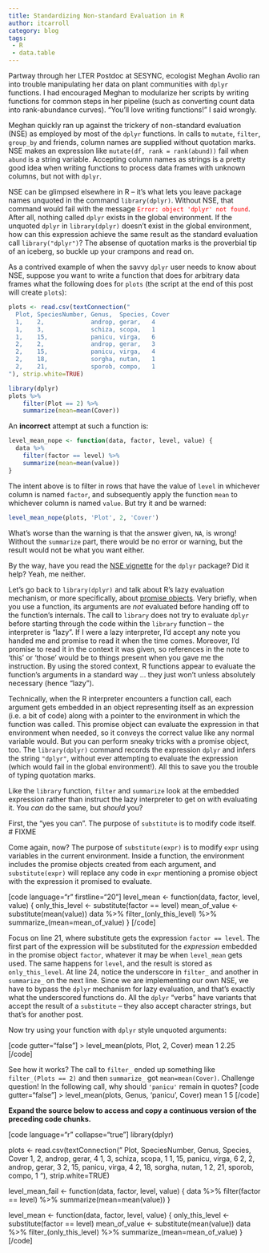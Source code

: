```yaml
---
title: Standardizing Non-standard Evaluation in R
author: itcarroll
category: blog
tags:
 - R
 - data.table
---
```


Partway through her LTER Postdoc at SESYNC, ecologist Meghan Avolio ran into trouble manipulating her data on plant communities with `dplyr` functions. I had encouraged Meghan to modularize her scripts by writing functions for common steps in her pipeline (such as converting count data into rank-abundance curves). "You'll love writing functions!" I said wrongly.

Meghan quickly ran up against the trickery of non-standard evaluation (NSE) as employed by most of the `dplyr` functions. In calls to `mutate`, `filter`, `group_by` and friends, column names are supplied without quotation marks. NSE makes an expression like `mutate(df, rank = rank(abund))` fail when `abund` is a string variable. Accepting column names as strings is a pretty good idea when writing functions to process data frames with unknown columns, but not with `dplyr`.

NSE can be glimpsed elsewhere in R -- it's what lets you leave package names unquoted in the command `library(dplyr)`. Without NSE, that command would fail with the message <span style="color:red;">`Error: object 'dplyr' not found`</span>. After all, nothing called `dplyr` exists in the global environment. If the unquoted `dplyr` in `library(dplyr)` doesn't exist in the global environment, how can this expression achieve the same result as the standard evaluation call `library("dplyr")`? The absense of quotation marks is the proverbial tip of an iceberg, so buckle up your crampons and read on.

As a contrived example of when the savvy `dplyr` user needs to know about NSE, suppose you want to write a function that does for arbitrary data frames what the following does for `plots` (the script at the end of this post will create `plots`):

```r
plots <- read.csv(textConnection("
  Plot, SpeciesNumber, Genus,  Species, Cover
  1,    2,             androp, gerar,   4
  1,    3,             schiza, scopa,   1
  1,    15,            panicu, virga,   6
  2,    2,             androp, gerar,   3
  2,    15,            panicu, virga,   4
  2,    18,            sorgha, nutan,   1
  2,    21,            sporob, compo,   1
"), strip.white=TRUE)
```

```r
library(dplyr)
plots %>%
    filter(Plot == 2) %>%
    summarize(mean=mean(Cover))
```

An **incorrect** attempt at such a function is:

```r
level_mean_nope <- function(data, factor, level, value) {
  data %>%
    filter(factor == level) %>%
    summarize(mean=mean(value))
}
```

The intent above is to filter in rows that have the value of `level` in whichever column is named `factor`, and subsequently apply the function `mean` to whichever column is named `value`. But try it and be warned:

```r
level_mean_nope(plots, 'Plot', 2, 'Cover')
```

What's worse than the warning is that the answer given, `NA`, is wrong! Without the `summarize` part, there would be no error or warning, but the result would not be what you want either.

By the way, have you read the [NSE vignette] for the `dplyr` package? Did it help? Yeah, me neither.

Let's go back to `library(dplyr)` and talk about R's lazy evaluation mechanism, or more specifically, about [promise objects]. Very briefly, when you use a function, its arguments are *not* evaluated before handing off to the function's internals. The call to `library` does not try to evaluate `dplyr` before starting through the code within the `library` function -- the interpreter is "lazy". If I were a lazy interpreter, I'd accept any note you handed me and promise to read it when the time comes. Moreover, I'd promise to read it in the context it was given, so references in the note to 'this' or 'those' would be to things present when you gave me the instruction. By using the stored context, R functions appear to evaluate the function's arguments in a standard way ... they just won't unless absolutely necessary (hence "lazy").

Technically, when the R interpreter encounters a function call, each argument gets embedded in an object representing itself as an expression (i.e. a bit of code) along with a pointer to the environment in which the function was called. This promise object can evaluate the expression in that environment when needed, so it conveys the correct value like any normal variable would. But you can perform sneaky tricks with a promise object, too. The `library(dplyr)` command records the expression `dplyr` and infers the string `"dplyr"`, without ever attempting to evaluate the expression (which would fail in the global environment!). All this to save you the trouble of typing quotation marks.

Like the `library` function, `filter` and `summarize` look at the embedded expression rather than instruct the lazy interpreter to get on with evaluating it. You *can* do the same, but *should* you?

First, the "yes you can". The purpose of `substitute` is to modify code itself. # FIXME

Come again, now? The purpose of `substitute(expr)` is to modify `expr` using variables in the current environment. Inside a function, the environment includes the promise objects created from each argument, and `substitute(expr)` will replace any code in `expr` mentioning a promise object with the expression it promised to evaluate.

[code language="r" firstline="20"]
level_mean <- function(data, factor, level, value) {
  only_this_level <- substitute(factor == level)
  mean_of_value <- substitute(mean(value))
  data %>%
    filter_(only_this_level) %>%
    summarize_(mean=mean_of_value)
}
[/code]

Focus on line 21, where substitute gets the expression `factor == level`. The first part of the expression will be substituted for the *expression* embedded in the promise object `factor`, whatever it may be when `level_mean` gets used. The same happens for `level`, and the result is stored as `only_this_level`. At line 24, notice the underscore in `filter_` and another in `summarize_` on the next line. Since we are implementing our own NSE, we have to bypass the `dplyr` mechanism for lazy evaluation, and that's exactly what the underscored functions do. All the `dplyr` "verbs" have variants that accept the result of a `substitute` -- they also accept character strings, but that's for another post.

Now try using your function with `dplyr` style unquoted arguments:

[code gutter="false"]
> level_mean(plots, Plot, 2, Cover)
  mean
1 2.25
[/code]

See how it works? The call to `filter_` ended up something like `filter_(Plots == 2)` and then `summarize_` got `mean=mean(Cover)`. Challenge question! In the following call, why should `'panicu'` remain in quotes?
[code gutter="false"]
> level_mean(plots, Genus, 'panicu', Cover)
  mean
1    5
[/code]

**Expand the source below to access and copy a continuous version of the preceding code chunks.**

[code language="r" collapse="true"]
library(dplyr)

plots <- read.csv(textConnection("
  Plot, SpeciesNumber, Genus,  Species, Cover
  1,    2,             androp, gerar,   4
  1,    3,             schiza, scopa,   1
  1,    15,            panicu, virga,   6
  2,    2,             androp, gerar,   3
  2,    15,            panicu, virga,   4
  2,    18,            sorgha, nutan,   1
  2,    21,            sporob, compo,   1
"), strip.white=TRUE)

level_mean_fail <- function(data, factor, level, value) {
  data %>%
    filter(factor == level) %>%
    summarize(mean=mean(value))
}

level_mean <- function(data, factor, level, value) {
  only_this_level <- substitute(factor == level)
  mean_of_value <- substitute(mean(value))
  data %>%
    filter_(only_this_level) %>%
    summarize_(mean=mean_of_value)
}
[/code]

[NSE vignette]: https://cran.r-project.org/web/packages/dplyr/vignettes/nse.html
[promise objects]: https://cran.r-project.org/doc/manuals/r-release/R-lang.html#Promise-objects
